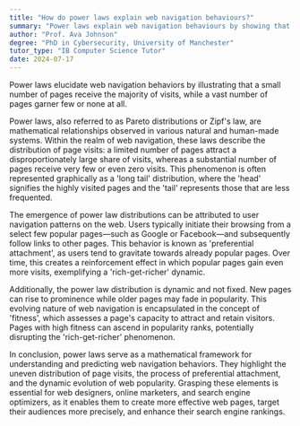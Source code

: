 ```yaml
---
title: "How do power laws explain web navigation behaviours?"
summary: "Power laws explain web navigation behaviours by showing that a few pages receive most visits while many get few or none."
author: "Prof. Ava Johnson"
degree: "PhD in Cybersecurity, University of Manchester"
tutor_type: "IB Computer Science Tutor"
date: 2024-07-17
---
```


Power laws elucidate web navigation behaviors by illustrating that a small number of pages receive the majority of visits, while a vast number of pages garner few or none at all.

Power laws, also referred to as Pareto distributions or Zipf's law, are mathematical relationships observed in various natural and human-made systems. Within the realm of web navigation, these laws describe the distribution of page visits: a limited number of pages attract a disproportionately large share of visits, whereas a substantial number of pages receive very few or even zero visits. This phenomenon is often represented graphically as a 'long tail' distribution, where the 'head' signifies the highly visited pages and the 'tail' represents those that are less frequented.

The emergence of power law distributions can be attributed to user navigation patterns on the web. Users typically initiate their browsing from a select few popular pages—such as Google or Facebook—and subsequently follow links to other pages. This behavior is known as 'preferential attachment', as users tend to gravitate towards already popular pages. Over time, this creates a reinforcement effect in which popular pages gain even more visits, exemplifying a 'rich-get-richer' dynamic.

Additionally, the power law distribution is dynamic and not fixed. New pages can rise to prominence while older pages may fade in popularity. This evolving nature of web navigation is encapsulated in the concept of 'fitness', which assesses a page's capacity to attract and retain visitors. Pages with high fitness can ascend in popularity ranks, potentially disrupting the 'rich-get-richer' phenomenon.

In conclusion, power laws serve as a mathematical framework for understanding and predicting web navigation behaviors. They highlight the uneven distribution of page visits, the process of preferential attachment, and the dynamic evolution of web popularity. Grasping these elements is essential for web designers, online marketers, and search engine optimizers, as it enables them to create more effective web pages, target their audiences more precisely, and enhance their search engine rankings.
    